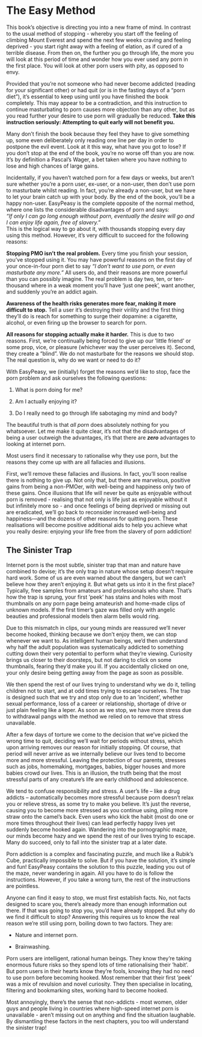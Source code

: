 # The Easy Method

This book's objective is directing you into a new frame of mind. In contrast to the usual method of stopping - whereby you start off the feeling of climbing Mount Everest and spend the next few weeks craving and feeling deprived - you start right away with a feeling of elation, as if cured of a terrible disease. From then on, the further you go through life, the more you will look at this period of time and wonder how you ever used any porn in the first place. You will look at other porn users with pity, as opposed to envy.

Provided that you're not someone who had never become addicted (reading for your significant other) or had quit (or is in the fasting days of a "porn diet"), it's essential to keep using until you have finished the book completely. This may appear to be a contradiction, and this instruction to continue masturbating to porn causes more objection than any other, but as you read further your desire to use porn will gradually be reduced. **Take this instruction seriously: Attempting to quit early will not benefit you.**

Many don't finish the book because they feel they have to give something up, some even deliberately only reading one line per day in order to postpone the evil event. Look at it this way, what have you got to lose? If you don't stop at the end of the book, you’re no worse off than you are now. It's by definition a Pascal's Wager, a bet taken where you have nothing to lose and high chances of large gains.

Incidentally, if you haven't watched porn for a few days or weeks, but aren't sure whether you’re a porn user, ex-user, or a non-user, then don't use porn to masturbate whilst reading. In fact, you’re already a non-user, but we have to let your brain catch up with your body. By the end of the book, you’ll be a happy non-user. EasyPeasy is the complete opposite of the normal method, where one lists the considerable disadvantages of porn and says:  
*"If only I can go long enough without porn, eventually the desire will go and I can enjoy life again, free of slavery."*  
This is the logical way to go about it, with thousands stopping every day using this method. However, it's very difficult to succeed for the following reasons:

**Stopping PMO isn’t the real problem.**
Every time you finish your session, you've stopped using it. You may have powerful reasons on the first day of your once-in-four porn diet to say *“I don’t want to use porn, or even masturbate any more.”* All users do, and their reasons are more powerful than you can possibly imagine. The real problem is day two, ten, or ten-thousand where in a weak moment you’ll have ‘just one peek’, want another, and suddenly you’re an addict again.

**Awareness of the health risks generates more fear, making it more difficult to stop.**
Tell a user it's destroying their virility and the first thing they’ll do is reach for something to surge their dopamine: a cigarette, alcohol, or even firing up the browser to search for porn.

**All reasons for stopping actually make it harder.**
This is due to two reasons. First, we’re continually being forced to give up our ’little friend’ or some prop, vice, or pleasure (whichever way the user perceives it). Second, they create a "blind". We do not masturbate for the reasons we should stop. The real question is, why do we want or need to do it?

With EasyPeasy, we (initially) forget the reasons we'd like to stop, face the porn problem and ask ourselves the following questions:

1.  What is porn doing for me?

2.  Am I actually enjoying it?

3.  Do I really need to go through life sabotaging my mind and body?

The beautiful truth is that *all porn* does absolutely nothing for you whatsoever. Let me make it quite clear, it's not that the disadvantages of being a user outweigh the advantages, it's that there are ***zero*** advantages to looking at internet porn.

Most users find it necessary to rationalise why they use porn, but the reasons they come up with are all fallacies and illusions.

First, we'll remove these fallacies and illusions. In fact, you'll soon realise there is nothing to give up. Not only that, but there are marvelous, positive gains from being a non-PMOer, with well-being and happiness only two of these gains. Once illusions that life will never be quite as enjoyable without porn is removed - realising that not only is life just as enjoyable without it but infinitely more so - and once feelings of being deprived or missing out are eradicated, we'll go back to reconsider increased well-being and happiness—and the dozens of other reasons for quitting porn. These realisations will become positive additional aids to help you achieve what you really desire: enjoying your life free from the slavery of porn addiction!

## The Sinister Trap

Internet porn is the most subtle, sinister trap that man and nature have combined to devise; it's the only trap in nature whose setup doesn't require hard work. Some of us are even warned about the dangers, but we can't believe how they aren't enjoying it. But what gets us into it in the first place? Typically, free samples from amateurs and professionals who share. That's how the trap is sprung, your first ’peek’ has stains and holes with most thumbnails on any porn page being amateurish and home-made clips of unknown models. If the first timer's gaze was filled only with angelic beauties and professional models then alarm bells would ring.

Due to this mismatch in clips, our young minds are reassured we’ll never become hooked, thinking because we don't enjoy them, we can stop whenever we want to. As intelligent human beings, we'd then understand why half the adult population was systematically addicted to something cutting down their very potential to perform what they’re viewing. Curiosity brings us closer to their doorsteps, but not daring to click on some thumbnails, fearing they'd make you ill. If you accidentally clicked on one, your only desire being getting away from the page as soon as possible.

We then spend the rest of our lives trying to understand why we do it, telling children not to start, and at odd times trying to escape ourselves. The trap is designed such that we try and stop only due to an ’incident’, whether sexual performance, loss of a career or relationship, shortage of drive or just plain feeling like a leper. As soon as we stop, we have more stress due to withdrawal pangs with the method we relied on to remove that stress unavailable.

After a few days of torture we come to the decision that we've picked the wrong time to quit, deciding we’ll wait for periods without stress, which upon arriving removes our reason for initially stopping. Of course, that period will never arrive as we internally believe our lives tend to become more and more stressful. Leaving the protection of our parents, stresses such as jobs, homemaking, mortgages, babies, bigger houses and more babies crowd our lives. This is an illusion, the truth being that the most stressful parts of any creature's life are early childhood and adolescence.

We tend to confuse responsibility and stress. A user's life -- like a drug addicts -- automatically becomes more stressful because porn doesn't relax you or relieve stress, as some try to make you believe. It's just the reverse, causing you to become more stressed as you continue using, piling more straw onto the camel's back. Even users who kick the habit (most do one or more times throughout their lives) can lead perfectly happy lives yet suddenly become hooked again. Wandering into the pornographic maze, our minds become hazy and we spend the rest of our lives trying to escape. Many do succeed, only to fall into the sinister trap at a later date.

Porn addiction is a complex and fascinating puzzle, and much like a Rubik's Cube, practically impossible to solve. But if you have the solution, it's simple and fun! EasyPeasy contains the solution to this puzzle, leading you out of the maze, never wandering in again. All you have to do is follow the instructions. However, if you take a wrong turn, the rest of the instructions are pointless.

Anyone can find it easy to stop, we must first establish facts. No, not facts designed to scare you, there's already more than enough information out there. If that was going to stop you, you'd have already stopped. But why do we find it difficult to stop? Answering this requires us to know the real reason we’re still using porn, boiling down to two factors. They are:

-   Nature and internet porn.

-   Brainwashing.

Porn users are intelligent, rational human beings. They know they’re taking enormous future risks so they spend lots of time rationalising their ’habit’. But porn users in their hearts know they’re fools, knowing they had no need to use porn before becoming hooked. Most remember that their first ’peek’ was a mix of revulsion and novel curiosity. They then specialise in locating, filtering and bookmarking sites, working hard to become hooked.

Most annoyingly, there's the sense that non-addicts - most women, older guys and people living in countries where high-speed internet porn is unavailable - aren't missing out on anything and find the situation laughable. By dismantling these factors in the next chapters, you too will understand the sinister trap!
